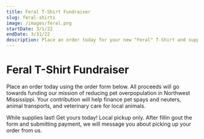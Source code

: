```yaml
---
title: Feral T-Shirt Fundraiser
slug: feral-shirts
image: /images/feral.png
startDate: 3/1/22
endDate: 3/31/22
description: Place an order today for your new "Feral" T-Shirt and support Pals of Paws Society!
---
```


# Feral T-Shirt Fundraiser

Place an order today using the order form below. All proceeds will go towards funding our mission of reducing pet overpopulation in Northwest Mississippi. Your contribution will help finance pet spays and neuters, animal transports, and veterinary care for local animals.

While supplies last! Get yours today! Local pickup only. After fillin gout the form and submitting payment, we will message you about picking up your order from us.

<FeralShirtForm />
